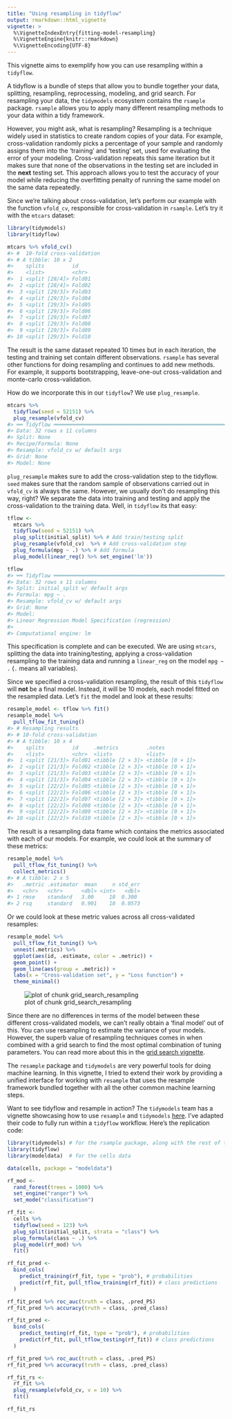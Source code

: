 ```yaml
---
title: "Using resampling in tidyflow"
output: rmarkdown::html_vignette
vignette: >
  %\VignetteIndexEntry{fitting-model-resampling}
  %\VignetteEngine{knitr::rmarkdown}
  %\VignetteEncoding{UTF-8}
---
```




This vignette aims to exemplify how you can use resampling within a `tidyflow`.

A tidyflow is a bundle of steps that allow you to bundle together your data, splitting, resampling, reprocessing, modeling, and grid search. For resampling your data, the `tidymodels` ecosystem contains the `rsample` package. `rsample` allows you to apply many different resampling methods to your data within a tidy framework. 


However, you might ask, what is resampling? Resampling is a technique widely used in statistics to create random copies of your data. For example, cross-validation randomly picks a percentage of your sample and randomly assigns them into the 'training' and 'testing' set, used for evaluating the error of your modeling. Cross-validation repeats this same iteration but it makes sure that none of the observations in the testing set are included in the **next** testing set. This approach allows you to test the accuracy of your model while reducing the overfitting penalty of running the same model on the same data repeatedly.

Since we're talking about cross-validation, let's perform our example with the function `vfold_cv`, responsible for cross-validation in `rsample`. Let's try it with the `mtcars` dataset:


```r
library(tidymodels)
library(tidyflow)

mtcars %>% vfold_cv()
#> #  10-fold cross-validation 
#> # A tibble: 10 x 2
#>    splits         id    
#>    <list>         <chr> 
#>  1 <split [28/4]> Fold01
#>  2 <split [28/4]> Fold02
#>  3 <split [29/3]> Fold03
#>  4 <split [29/3]> Fold04
#>  5 <split [29/3]> Fold05
#>  6 <split [29/3]> Fold06
#>  7 <split [29/3]> Fold07
#>  8 <split [29/3]> Fold08
#>  9 <split [29/3]> Fold09
#> 10 <split [29/3]> Fold10
```

The result is the same dataset repeated 10 times but in each iteration, the testing and training set contain different observations. `rsample` has several other functions for doing resampling and continues to add new methods. For example, it supports bootstrapping, leave-one-out cross-validation and monte-carlo cross-validation.




How do we incorporate this in our `tidyflow`? We use `plug_resample`.


```r
mtcars %>%
  tidyflow(seed = 52151) %>%
  plug_resample(vfold_cv)
#> ══ Tidyflow ════════════════════════════════════════════════════════════════════
#> Data: 32 rows x 11 columns
#> Split: None
#> Recipe/Formula: None
#> Resample: vfold_cv w/ default args
#> Grid: None
#> Model: None
```


`plug_resample` makes sure to add the cross-validation step to the tidyflow. `seed` makes sure that the random sample of observations carried out in `vfold_cv` is always the same. However, we usually don't do resampling this way, right? We separate the data into training and testing and apply the cross-validation to the training data. Well, in `tidyflow` its that easy:


```r
tflow <-
  mtcars %>%
  tidyflow(seed = 52151) %>%
  plug_split(initial_split) %>% # Add train/testing split
  plug_resample(vfold_cv)  %>% # Add cross-validation step
  plug_formula(mpg ~ .) %>% # Add formula
  plug_model(linear_reg() %>% set_engine('lm'))

tflow
#> ══ Tidyflow ════════════════════════════════════════════════════════════════════
#> Data: 32 rows x 11 columns
#> Split: initial_split w/ default args
#> Formula: mpg ~ .
#> Resample: vfold_cv w/ default args
#> Grid: None
#> Model:
#> Linear Regression Model Specification (regression)
#> 
#> Computational engine: lm
```

This specification is complete and can be executed. We are using `mtcars`, splitting the data into training/testing, applying a cross-validation resampling to the training data and running a `linear_reg` on the model `mpg ~ .` (`.` means all variables).

Since we specified a cross-validation resampling, the result of this `tidyflow` will **not** be a final model. Instead, it will be $10$ models, each model fitted on the resampled data. Let's `fit` the model and look at these results:


```r
resample_model <- tflow %>% fit()
resample_model %>%
  pull_tflow_fit_tuning()
#> # Resampling results
#> # 10-fold cross-validation 
#> # A tibble: 10 x 4
#>    splits         id     .metrics         .notes          
#>    <list>         <chr>  <list>           <list>          
#>  1 <split [21/3]> Fold01 <tibble [2 × 3]> <tibble [0 × 1]>
#>  2 <split [21/3]> Fold02 <tibble [2 × 3]> <tibble [0 × 1]>
#>  3 <split [21/3]> Fold03 <tibble [2 × 3]> <tibble [0 × 1]>
#>  4 <split [21/3]> Fold04 <tibble [2 × 3]> <tibble [0 × 1]>
#>  5 <split [22/2]> Fold05 <tibble [2 × 3]> <tibble [0 × 1]>
#>  6 <split [22/2]> Fold06 <tibble [2 × 3]> <tibble [0 × 1]>
#>  7 <split [22/2]> Fold07 <tibble [2 × 3]> <tibble [0 × 1]>
#>  8 <split [22/2]> Fold08 <tibble [2 × 3]> <tibble [0 × 1]>
#>  9 <split [22/2]> Fold09 <tibble [2 × 3]> <tibble [0 × 1]>
#> 10 <split [22/2]> Fold10 <tibble [2 × 3]> <tibble [0 × 1]>
```

The result is a resampling data frame which contains the metrics associated with each of our models. For example, we could look at the summary of these metrics:


```r
resample_model %>%
  pull_tflow_fit_tuning() %>%
  collect_metrics()
#> # A tibble: 2 x 5
#>   .metric .estimator  mean     n std_err
#>   <chr>   <chr>      <dbl> <int>   <dbl>
#> 1 rmse    standard   3.00     10  0.300 
#> 2 rsq     standard   0.901    10  0.0573
```

Or we could look at these metric values across all cross-validated resamples:


```r
resample_model %>%
  pull_tflow_fit_tuning() %>%
  unnest(.metrics) %>%
  ggplot(aes(id, .estimate, color = .metric)) +
  geom_point() +
  geom_line(aes(group = .metric)) +
  labs(x = "Cross-validation set", y = "Loss function") +
  theme_minimal()
```

![plot of chunk grid_search_resampling](resampling-grid_search_resampling-1.png)

Since there are no differences in terms of the model between these different cross-validated models, we can't really obtain a 'final model' out of this. You can use resampling to estimate the variance of your models. However, the superb value of resampling techniques comes in when combined with a grid search to find the most optimal combination of tuning parameters. You can read more about this in the [grid search vignette](./d04_fitting-model-tuning.html).

The `resample` package and `tidymodels` are very powerful tools for doing machine learning. In this vignette, I tried to extend their work by providing a unified interface for working with `resample` that uses the resample framework bundled together with all the other common machine learning steps.

Want to see tidyflow and resample in action? The `tidymodels` team has a vignette showcasing how to use `resample` and `tidymodels` [here](https://www.tidymodels.org/start/resampling/). I've adapted their code to fully run within a `tidyflow` workflow. Here's the replication code:


```r
library(tidymodels) # for the rsample package, along with the rest of tidymodels
library(tidyflow)
library(modeldata)  # for the cells data

data(cells, package = "modeldata")

rf_mod <-
  rand_forest(trees = 1000) %>%
  set_engine("ranger") %>%
  set_mode("classification")

rf_fit <-
  cells %>%
  tidyflow(seed = 123) %>%
  plug_split(initial_split, strata = "class") %>%
  plug_formula(class ~ .) %>%
  plug_model(rf_mod) %>%
  fit()

rf_fit_pred <-
  bind_cols(
    predict_training(rf_fit, type = "prob"), # probabilities
    predict(rf_fit, pull_tflow_training(rf_fit)) # class predictions
  )

rf_fit_pred %>% roc_auc(truth = class, .pred_PS)
rf_fit_pred %>% accuracy(truth = class, .pred_class)

rf_fit_pred <-
  bind_cols(
    predict_testing(rf_fit, type = "prob"), # probabilities
    predict(rf_fit, pull_tflow_testing(rf_fit)) # class predictions
  )

rf_fit_pred %>% roc_auc(truth = class, .pred_PS)
rf_fit_pred %>% accuracy(truth = class, .pred_class)

rf_fit_rs <-
  rf_fit %>%
  plug_resample(vfold_cv, v = 10) %>%
  fit()

rf_fit_rs
```

